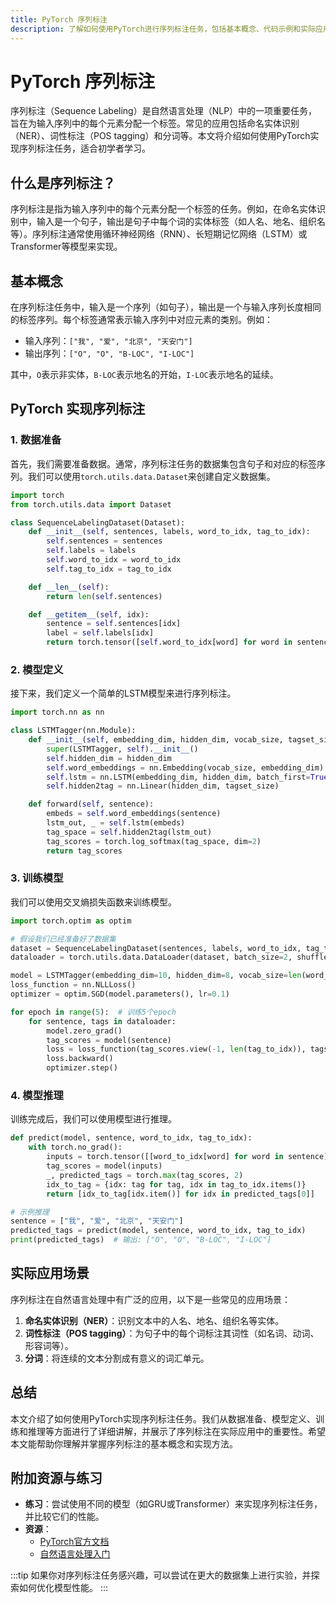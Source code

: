 ```yaml
---
title: PyTorch 序列标注
description: 了解如何使用PyTorch进行序列标注任务，包括基本概念、代码示例和实际应用场景。
---
```


# PyTorch 序列标注

序列标注（Sequence Labeling）是自然语言处理（NLP）中的一项重要任务，旨在为输入序列中的每个元素分配一个标签。常见的应用包括命名实体识别（NER）、词性标注（POS tagging）和分词等。本文将介绍如何使用PyTorch实现序列标注任务，适合初学者学习。

## 什么是序列标注？

序列标注是指为输入序列中的每个元素分配一个标签的任务。例如，在命名实体识别中，输入是一个句子，输出是句子中每个词的实体标签（如人名、地名、组织名等）。序列标注通常使用循环神经网络（RNN）、长短期记忆网络（LSTM）或Transformer等模型来实现。

## 基本概念

在序列标注任务中，输入是一个序列（如句子），输出是一个与输入序列长度相同的标签序列。每个标签通常表示输入序列中对应元素的类别。例如：

- 输入序列：`["我", "爱", "北京", "天安门"]`
- 输出序列：`["O", "O", "B-LOC", "I-LOC"]`

其中，`O`表示非实体，`B-LOC`表示地名的开始，`I-LOC`表示地名的延续。

## PyTorch 实现序列标注

### 1. 数据准备

首先，我们需要准备数据。通常，序列标注任务的数据集包含句子和对应的标签序列。我们可以使用`torch.utils.data.Dataset`来创建自定义数据集。

```python
import torch
from torch.utils.data import Dataset

class SequenceLabelingDataset(Dataset):
    def __init__(self, sentences, labels, word_to_idx, tag_to_idx):
        self.sentences = sentences
        self.labels = labels
        self.word_to_idx = word_to_idx
        self.tag_to_idx = tag_to_idx

    def __len__(self):
        return len(self.sentences)

    def __getitem__(self, idx):
        sentence = self.sentences[idx]
        label = self.labels[idx]
        return torch.tensor([self.word_to_idx[word] for word in sentence]), torch.tensor([self.tag_to_idx[tag] for tag in label])
```

### 2. 模型定义

接下来，我们定义一个简单的LSTM模型来进行序列标注。

```python
import torch.nn as nn

class LSTMTagger(nn.Module):
    def __init__(self, embedding_dim, hidden_dim, vocab_size, tagset_size):
        super(LSTMTagger, self).__init__()
        self.hidden_dim = hidden_dim
        self.word_embeddings = nn.Embedding(vocab_size, embedding_dim)
        self.lstm = nn.LSTM(embedding_dim, hidden_dim, batch_first=True)
        self.hidden2tag = nn.Linear(hidden_dim, tagset_size)

    def forward(self, sentence):
        embeds = self.word_embeddings(sentence)
        lstm_out, _ = self.lstm(embeds)
        tag_space = self.hidden2tag(lstm_out)
        tag_scores = torch.log_softmax(tag_space, dim=2)
        return tag_scores
```

### 3. 训练模型

我们可以使用交叉熵损失函数来训练模型。

```python
import torch.optim as optim

# 假设我们已经准备好了数据集
dataset = SequenceLabelingDataset(sentences, labels, word_to_idx, tag_to_idx)
dataloader = torch.utils.data.DataLoader(dataset, batch_size=2, shuffle=True)

model = LSTMTagger(embedding_dim=10, hidden_dim=8, vocab_size=len(word_to_idx), tagset_size=len(tag_to_idx))
loss_function = nn.NLLLoss()
optimizer = optim.SGD(model.parameters(), lr=0.1)

for epoch in range(5):  # 训练5个epoch
    for sentence, tags in dataloader:
        model.zero_grad()
        tag_scores = model(sentence)
        loss = loss_function(tag_scores.view(-1, len(tag_to_idx)), tags.view(-1))
        loss.backward()
        optimizer.step()
```

### 4. 模型推理

训练完成后，我们可以使用模型进行推理。

```python
def predict(model, sentence, word_to_idx, tag_to_idx):
    with torch.no_grad():
        inputs = torch.tensor([[word_to_idx[word] for word in sentence]])
        tag_scores = model(inputs)
        _, predicted_tags = torch.max(tag_scores, 2)
        idx_to_tag = {idx: tag for tag, idx in tag_to_idx.items()}
        return [idx_to_tag[idx.item()] for idx in predicted_tags[0]]

# 示例推理
sentence = ["我", "爱", "北京", "天安门"]
predicted_tags = predict(model, sentence, word_to_idx, tag_to_idx)
print(predicted_tags)  # 输出: ["O", "O", "B-LOC", "I-LOC"]
```

## 实际应用场景

序列标注在自然语言处理中有广泛的应用，以下是一些常见的应用场景：

1. **命名实体识别（NER）**：识别文本中的人名、地名、组织名等实体。
2. **词性标注（POS tagging）**：为句子中的每个词标注其词性（如名词、动词、形容词等）。
3. **分词**：将连续的文本分割成有意义的词汇单元。

## 总结

本文介绍了如何使用PyTorch实现序列标注任务。我们从数据准备、模型定义、训练和推理等方面进行了详细讲解，并展示了序列标注在实际应用中的重要性。希望本文能帮助你理解并掌握序列标注的基本概念和实现方法。

## 附加资源与练习

- **练习**：尝试使用不同的模型（如GRU或Transformer）来实现序列标注任务，并比较它们的性能。
- **资源**：
  - [PyTorch官方文档](https://pytorch.org/docs/stable/index.html)
  - [自然语言处理入门](https://web.stanford.edu/~jurafsky/slp3/)

:::tip
如果你对序列标注任务感兴趣，可以尝试在更大的数据集上进行实验，并探索如何优化模型性能。
:::